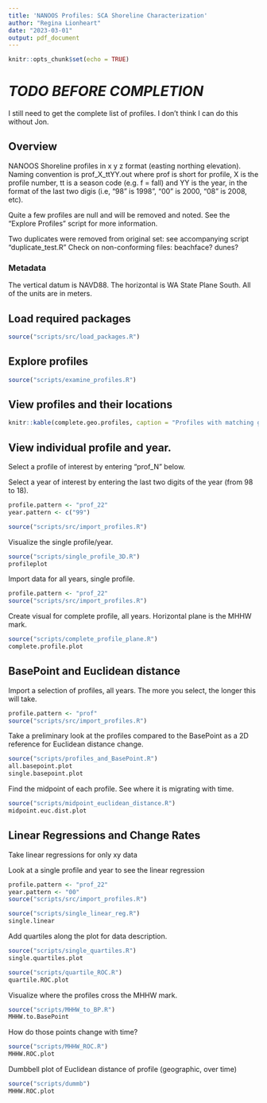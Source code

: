 ```yaml
---
title: 'NANOOS Profiles: SCA Shoreline Characterization'
author: "Regina Lionheart"
date: "2023-03-01"
output: pdf_document
---
```


```r
knitr::opts_chunk$set(echo = TRUE)
```

# *TODO BEFORE COMPLETION*

I still need to get the complete list of profiles. I don't think I can do this without Jon.

## Overview

NANOOS Shoreline profiles in x y z format (easting northing elevation).
Naming convention is prof_X_ttYY.out where prof is short for profile, X is the profile number, tt is a season code (e.g. f = fall) and YY is the year, in the format of the last two digis (i.e, "98" is 1998", "00" is 2000, "08" is 2008, etc).

Quite a few profiles are null and will be removed and noted. See the "Explore Profiles" script for more information.

Two duplicates were removed from original set: see accompanying script "duplicate_test.R"
Check on non-conforming files: beachface? dunes?

### Metadata
The vertical datum is NAVD88.
The horizontal is WA State Plane South. All of the units are in meters.

## Load required packages
```r
source("scripts/src/load_packages.R")
```

## Explore profiles
```r
source("scripts/examine_profiles.R")
```


## View profiles and their locations
```r
knitr::kable(complete.geo.profiles, caption = "Profiles with matching geographic location")
```

## View individual profile and year.
Select a profile of interest by entering "prof_N" below. 

Select a year of interest by entering the last two digits of the year (from 98 to 18).
```r
profile.pattern <- "prof_22"
year.pattern <- c("99")

source("scripts/src/import_profiles.R")
```

Visualize the single profile/year.
```r
source("scripts/single_profile_3D.R")
profileplot
```


Import data for all years, single profile.
```r
profile.pattern <- "prof_22"
source("scripts/src/import_profiles.R")
```

Create visual for complete profile, all years. Horizontal plane is the MHHW mark. 
```r
source("scripts/complete_profile_plane.R")
complete.profile.plot
```

## BasePoint and Euclidean distance

Import a selection of profiles, all years. The more you select, the longer this will take.
```r
profile.pattern <- "prof"
source("scripts/src/import_profiles.R")
```
Take a preliminary look at the profiles compared to the BasePoint as a 2D reference for Euclidean distance change. 

```r
source("scripts/profiles_and_BasePoint.R")
all.basepoint.plot
single.basepoint.plot
```
Find the midpoint of each profile. See where it is migrating with time.
```r
source("scripts/midpoint_euclidean_distance.R")
midpoint.euc.dist.plot
```


## Linear Regressions and Change Rates

Take linear regressions for only xy data

Look at a single profile and year to see the linear regression
```r
profile.pattern <- "prof_22"
year.pattern <- "00"
source("scripts/src/import_profiles.R")
```

```r
source("scripts/single_linear_reg.R")
single.linear
```

Add quartiles along the plot for data description.
```r
source("scripts/single_quartiles.R")
single.quartiles.plot
```


```r
source("scripts/quartile_ROC.R")
quartile.ROC.plot
```

Visualize where the profiles cross the MHHW mark. 
```r
source("scripts/MHHW_to_BP.R")
MHHW.to.BasePoint
```

How do those points change with time?
```r
source("scripts/MHHW_ROC.R")
MHHW.ROC.plot
```

Dumbbell plot of Euclidean distance of profile (geographic, over time)
```r
source("scripts/dummb")
MHHW.ROC.plot
```